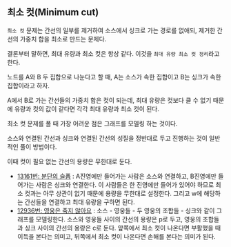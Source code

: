 ## 최소 컷(Minimum cut)

`최소 컷` 문제는 간선의 일부를 제거하여 소스에서 싱크로 가는 경로를 없애되, 제거한 간선의 가중치 합을 최소로 만드는 문제다.

결론부터 말하면, 최대 유량과 최소 컷은 항상 같다. 이것을 `최대 유량 최소 컷 정리`라고 한다.

노드를 A와 B 두 집합으로 나눈다고 할 때, A는 소스가 속한 집합이고 B는 싱크가 속한 집합이라고 하자.

A에서 B로 가는 간선들의 가중치 합은 컷이 되는데, 최대 유량은 컷보다 클 수 없기 때문에 유량과 컷의 값이 같다면 각각 최대 유량과 최소 컷이 된다.

최소 컷 문제를 풀 때 가장 어려운 점은 그래프를 모델링 하는 것이다.

소스와 연결된 간선과 싱크와 연결된 간선의 성질을 정반대로 두고 진행하는 것이 일반적인 풀이 방법이다.

이때 컷이 필요 없는 간선의 용량은 무한대로 둔다.

- [13161번: 분단의 슬픔](https://www.acmicpc.net/problem/13161) : A진영에만 들어가는 사람은 소스와 연결하고, B진영에만 들어가는 사람은 싱크와 연결한다. 이 사람들은 한 진영에만 들어가 있어야 하므로 최소 컷과는 아무 상관이 없기 때문에 용량을 무한대로 설정한다. 그리고 w에 해당하는 간선들을 연결하고 최대 유량을 구하면 된다.
- [12936번: 영웅은 죽지 않아요](https://www.acmicpc.net/problem/12936) : 소스 - 영웅들 - 두 영웅의 조합들 - 싱크와 같이 그래프를 모델링한다. 소스와 영웅들 사이의 간선의 용량은 p로 두고, 영웅의 조합들과 싱크 사이의 간선의 용량은 c로 둔다. 앞쪽에서 최소 컷이 나온다면 부활했을 때 이득을 본다는 의미고, 뒤쪽에서 최소 컷이 나온다면 손해를 본다는 의미가 된다.
